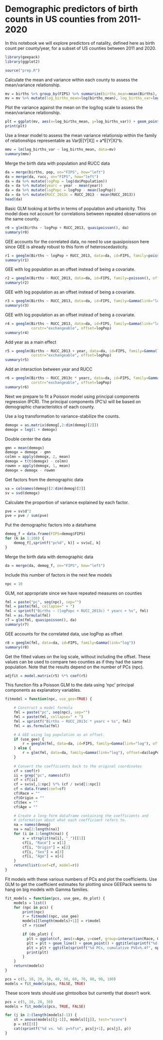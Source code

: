 # Demographic predictors of birth counts in US counties from 2011-2020

In this notebook we will explore predictors of natality, defined here as birth count per county/year, for a subset of US counties between 2011 and 2020.  

```r
library(geepack)
library(ggplot2)
```

```r
source("prep.R")
```

Calculate the mean and variance within each county to assess the mean/variance relationship.

```r
mv = births %>% group_by(FIPS) %>% summarize(births_mean=mean(Births), births_var=var(Births))
mv = mv %>% mutate(log_births_mean=log(births_mean), log_births_var=log(births_var))
```

Plot the variance against the mean on the log/log scale to assess the mean/variance relationship.

```r
plt = ggplot(mv, aes(x=log_births_mean, y=log_births_var)) + geom_point()
print(plt)
```

Use a linear model to assess the mean variance relationsip within the family of relationships representable as Var[E[Y|X]] = a*E[Y|X]^b.

```r
mmv = lm(log_births_var ~ log_births_mean, data=mv)
summary(mmv)
```

Merge the birth data with population and RUCC data

```r
da = merge(births, pop, on="FIPS", how="left")
da = merge(da, rucc, on="FIPS", how="left")
da = da %>% mutate(logPop = log(da$Population))
da = da %>% mutate(yearc = year - mean(year))
da = da %>% mutate(logPopc = logPop - mean(logPop))
da = da %>% mutate(RUCC_2013c = RUCC_2013 - mean(RUCC_2013))
head(da)
```

Basic GLM looking at births in terms of population and urbanicity. This model does not account for correlations between repeated observations on the same county.

```r
r0 = glm(Births ~ logPop + RUCC_2013, quasipoisson(), da)
summary(r0)
```

GEE accounts for the correlated data, no need to use quasipoisson here since GEE is already robust to this form of heteroscedasticity.

```r
r1 = geeglm(Births ~ logPop + RUCC_2013, data=da, id=FIPS, family=poisson())
summary(r1)
```

GEE with log population as an offset instead of being a covariate.

```r
r2 = geeglm(Births ~ RUCC_2013, data=da, id=FIPS, family=poisson(), offset=logPop)
summary(r2)
```

GEE with log population as an offset instead of being a covariate.

```r
r3 = geeglm(Births ~ RUCC_2013, data=da, id=FIPS, family=Gamma(link="log"), offset=logPop)
summary(r3)
```

GEE with log population as an offset instead of being a covariate.

```r
r4 = geeglm(Births ~ RUCC_2013, data=da, id=FIPS, family=Gamma(link="log"),
            corstr="exchangeable", offset=logPop)
summary(r4)
```

Add year as a main effect

```r
r5 = geeglm(Births ~ RUCC_2013 + year, data=da, id=FIPS, family=Gamma(link="log"),
            corstr="exchangeable", offset=logPop)
summary(r5)
```

Add an interaction between year and RUCC

```r
r6 = geeglm(Births ~ RUCC_2013c * yearc, data=da, id=FIPS, family=Gamma(link="log"),
            corstr="exchangeable", offset=logPop)
summary(r6)
```

Next we prepare to fit a Poisson model using principal components regression (PCR). The principal components (PC's) will be based on demographic characteristics of each county.

Use a log transformation to variance-stabilize the counts.

```r
demogx = as.matrix(demog[,2:dim(demog)[2]])
demogx = log(1 + demogx)
```

Double center the data

```r
gmn = mean(demogx)
demogx = demogx - gmn
colmn = apply(demogx, 2, mean)
demogx = t(t(demogx) - colmn)
rowmn = apply(demogx, 1, mean)
demogx = demogx - rowmn
```

Get factors from the demographic data

```r
va = colnames(demog)[2:dim(demog)[2]]
sv = svd(demogx)
```

Calculate the proportion of variance explained by each factor.

```r
pve = sv$d^2
pve = pve / sum(pve)
```

Put the demographic factors into a dataframe

```r
demog_f = data.frame(FIPS=demog$FIPS)
for (k in 1:100) {
    demog_f[,sprintf("pc%d", k)] = sv$u[, k]
}
```

Merge the birth data with demographic data

```r
da = merge(da, demog_f, on="FIPS", how="left")
```

Include this number of factors in the next few models

```r
npc = 10
```

GLM, not appropriate since we have repeated measures on counties

```r
fml = paste("pc", seq(npc), sep="")
fml = paste(fml, collapse=" + ")
fml = sprintf("Births ~ (logPopc + RUCC_2013c) * yearc + %s", fml)
fml = as.formula(fml)
r7 = glm(fml, quasipoisson(), da)
summary(r7)
```

GEE accounts for the correlated data, use logPop as offset

```r
r8 = geeglm(fml, data=da, id=FIPS, family=Gamma(link="log"))
summary(r8)
```

Get the fitted values on the log scale, without including the offset. These values can be used to compare two counties as if they had the same population.  Note that the results depend on the number of PCs (npc).

```r
adjfit = model.matrix(r5) %*% coef(r5)
```

This function fits a Poisson GLM to the data using 'npc' principal components as explanatory variables.

```r
fitmodel = function(npc, use_gee=TRUE) {

    # Construct a model formula
    fml = paste("pc", seq(npc), sep="")
    fml = paste(fml, collapse=" + ")
    fml = sprintf("Births ~ RUCC_2013c * yearc + %s", fml)
    fml = as.formula(fml)

    # A GEE using log population as an offset.
    if (use_gee) {
        r = geeglm(fml, data=da, id=FIPS, family=Gamma(link="log"), offset=da$logPop)
    } else {
        r = glm(fml, data=da, family=Gamma(link="log"), offset=da$logPop)
    }
        
    # Convert the coefficients back to the original coordinates
    cf = coef(r)
    ii = grep("pc", names(cf))
    cf = cf[ii]
    cf = sv$v[,1:npc] %*% (cf / sv$d[1:npc])
    cf = data.frame(coef=cf)
    cf$Race = ""
    cf$Origin = ""
    cf$Sex = ""
    cf$Age = ""

    # Create a long-form dataframe containing the coefficients and
    # information about what each coefficient refers to.
    na = names(demog)
    na = na[2:length(na)]
    for (i in 1:length(na)) {
        x = strsplit(na[i], "_")[[1]]
        cf[i, "Race"] = x[1]
        cf[i, "Origin"] = x[2]
        cf[i, "Sex"] = x[3]
        cf[i, "Age"] = x[4]
    }
    return(list(coef=cf, model=r))
}
```

Fit models with these various numbers of PCs and plot the coefficients.  Use GLM to get the coefficient estimates for plotting since GEEPack seems to hang on big models with Gamma families.


```r
fit_models = function(pcs, use_gee, do_plot) {
    models = list()
    for (npc in pcs) {
        print(npc)
        r = fitmodel(npc, use_gee)
        models[[length(models)+1]] = r$model
        cf = r$coef

        if (do_plot) {
          plt = ggplot(cf, aes(x=Age, y=coef, group=interaction(Race, Origin, Sex), color=Race, lty=Sex, shape=Origin))
          plt = plt + geom_line() + geom_point() + ggtitle(sprintf("%d factors", npc))
          plt = plt + ggtitle(sprintf("%d PCs, cumulative PVE=%.4f", npc, sum(pve[1:npc])))
          print(plt)
        }
    }
    return(models)
}

pcs = c(5, 10, 20, 30, 40, 50, 60, 70, 80, 90, 100)
models = fit_models(pcs, FALSE, TRUE)
```

These score tests should use glmtoolbox but currently that doesn't work.

```r
pcs = c(5, 10, 20, 30)
models = fit_models(pcs, TRUE, FALSE)

for (j in 2:(length(models)-1)) {
    st = anova(models[[j-1]], models[[j]], test="score")
    p = st[[3]]
    cat(sprintf("%d vs. %d: p=%f\n", pcs[j+1], pcs[j], p))
}
```
